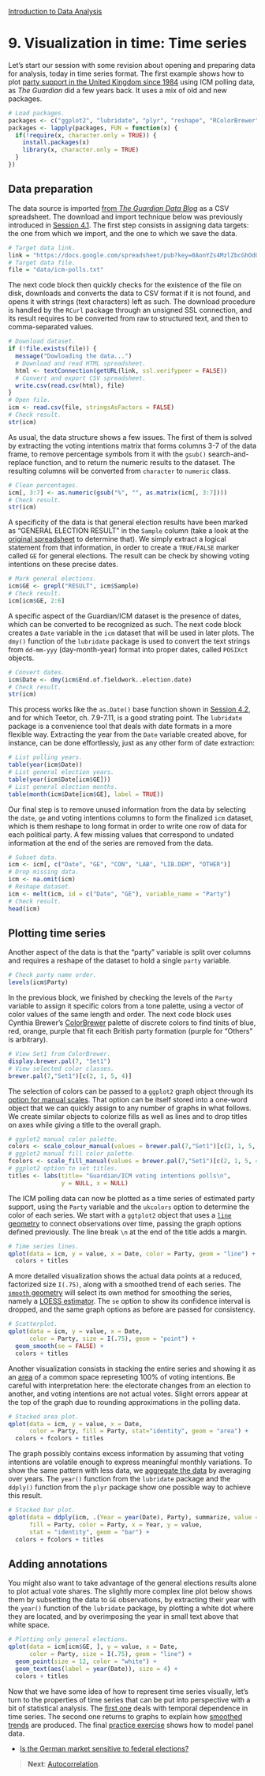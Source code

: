 <style>@import url(style.css);</style>
[Introduction to Data Analysis](index.html "Course index")

# 9. Visualization in time: Time series

Let's start our session with some revision about opening and preparing data for analysis, today in time series format. The first example shows how to plot [party support in the United Kingdom since 1984](http://www.guardian.co.uk/news/datablog/2009/oct/21/icm-poll-data-labour-conservatives) using ICM polling data, as _The Guardian_ did a few years back. It uses a mix of old and new packages.

```r
# Load packages.
packages <- c("ggplot2", "lubridate", "plyr", "reshape", "RColorBrewer", "RCurl")
packages <- lapply(packages, FUN = function(x) {
  if(!require(x, character.only = TRUE)) {
    install.packages(x)
    library(x, character.only = TRUE)
  }
})
```

## Data preparation

The data source is imported [from *The Guardian Data Blog*](http://www.guardian.co.uk/news/datablog/2009/oct/21/icm-poll-data-labour-conservatives#data) as a CSV spreadsheet. The download and import technique below was previously introduced in [Session 4.1](041_dataio.html). The first step consists in assigning data targets: the one from which we import, and the one to which we save the data. 

```r
# Target data link.
link = "https://docs.google.com/spreadsheet/pub?key=0AonYZs4MzlZbcGhOdG0zTG1EWkVPOEY3OXRmOEIwZmc&output=csv"
# Target data file.
file = "data/icm-polls.txt"
```

The next code block then quickly checks for the existence of the file on disk, downloads and converts the data to CSV format if it is not found, and opens it with strings (text characters) left as such. The download procedure is handled by the `RCurl` package through an unsigned SSL connection, and its result requires to be converted from raw to structured text, and then to comma-separated values.

```r
# Download dataset.
if (!file.exists(file)) {
  message("Dowloading the data...")
  # Download and read HTML spreadsheet.
  html <- textConnection(getURL(link, ssl.verifypeer = FALSE))
  # Convert and export CSV spreadsheet.
  write.csv(read.csv(html), file)
}
# Open file.
icm <- read.csv(file, stringsAsFactors = FALSE)
# Check result.
str(icm)
```

As usual, the data structure shows a few issues. The first of them is solved by extracting the voting intentions matrix that forms columns 3-7 of the data frame, to remove percentage symbols from it with the `gsub()` search-and-replace function, and to return the numeric results to the dataset. The resulting columns will be converted from `character` to `numeric` class.

```r
# Clean percentages.
icm[, 3:7] <- as.numeric(gsub("%", "", as.matrix(icm[, 3:7])))
# Check result.
str(icm)
```

A specificity of the data is that general election results have been marked as "GENERAL ELECTION RESULT" in the `Sample` column (take a look at the [original spreadsheet][data] to determine that). We simply extract a logical statement from that information, in order to create a `TRUE/FALSE` marker called `GE` for general elections. The result can be check by showing voting intentions on these precise dates.

[data]: http://spreadsheets.google.com/ccc?key=phNtm3LmDZEO8F79tf8B0fg

```r
# Mark general elections.
icm$GE <- grepl("RESULT", icm$Sample)
# Check result.
icm[icm$GE, 2:6]
```

A specific aspect of the Guardian/ICM dataset is the presence of dates, which can be converted to be recognized as such. The next code block creates a `Date` variable in the `icm` dataset that will be used in later plots. The `dmy()` function of the `lubridate` package is used to convert the text strings from `dd-mm-yyy` (day-month-year) format into proper dates, called `POSIXct` objects.

```r
# Convert dates.
icm$Date <- dmy(icm$End.of.fieldwork..election.date)
# Check result.
str(icm)
```

This process works like the `as.Date()` base function shown in [Session 4.2](042_reshaping.html), and for which Teetor, ch. 7.9-7.11, is a good strating point. The `lubridate` package is a convenience tool that deals with date formats in a more flexible way. Extracting the year from the `Date` variable created above, for instance, can be done effortlessly, just as any other form of date extraction:

```r
# List polling years.
table(year(icm$Date))
# List general election years.
table(year(icm$Date[icm$GE]))
# List general election months.
table(month(icm$Date[icm$GE], label = TRUE))
```

Our final step is to remove unused information from the data by selecting the `date`, `ge` and voting intentions columns to form the finalized `icm` dataset, which is them reshape to long format in order to write one row of data for each political party. A few missing values that correspond to undated information at the end of the series are removed from the data.

```r
# Subset data.
icm <- icm[, c("Date", "GE", "CON", "LAB", "LIB.DEM", "OTHER")]
# Drop missing data.
icm <- na.omit(icm)
# Reshape dataset.
icm <- melt(icm, id = c("Date", "GE"), variable_name = "Party")
# Check result.
head(icm)
```

## Plotting time series

Another aspect of the data is that the "party" variable is split over columns and requires a reshape of the dataset to hold a single `party` variable.

```r
# Check party name order.
levels(icm$Party)
```

In the previous block, we finished by checking the levels of the `Party` variable to assign it specific colors from a tone palette, using a vector of color values of the same length and order. The next code block uses Cynthia Brewer's [ColorBrewer][cb] palette of discrete colors to find tinits of blue, red, orange, purple that fit each British party formation (purple for "Others" is arbitrary).

```r
# View Set1 from ColorBrewer.
display.brewer.pal(7, "Set1")
# View selected color classes.
brewer.pal(7,"Set1")[c(2, 1, 5, 4)]
```

The selection of colors can be passed to a `ggplot2` graph object through its [option for manual scales][ggplot2-scm]. That option can be itself stored into a one-word object that we can quickly assign to any number of graphs in what follows. We create similar objects to colorize fills as well as lines and to drop titles on axes while giving a title to the overall graph.

```r
# ggplot2 manual color palette.
colors <- scale_colour_manual(values = brewer.pal(7,"Set1")[c(2, 1, 5, 4)])
# ggplot2 manual fill color palette.
fcolors <- scale_fill_manual(values = brewer.pal(7,"Set1")[c(2, 1, 5, 4)])
# ggplot2 option to set titles.
titles <- labs(title= "Guardian/ICM voting intentions polls\n",
               y = NULL, x = NULL)
```

The ICM polling data can now be plotted as a time series of estimated party support, using the `Party` variable and the `ukcolors` option to determine the color of each series. We start with a `ggtplot2` object that uses a [`line` geometry][ggplot2-line] to connect observations over time, passing the graph options defined previously. The line break `\n` at the end of the title adds a margin.

```r
# Time series lines.
qplot(data = icm, y = value, x = Date, color = Party, geom = "line") + 
  colors + titles
```

A more detailed visualization shows the actual data points at a reduced, factorized size `I(.75)`, along with a smoothed trend of each series. The [`smooth` geometry][ggplot2-smooth] will select its own method for smoothing the series, namely a [LOESS estimator][loess]. The `se` option to show its confidence interval is dropped, and the same graph options as before are passed for consistency.

```r
# Scatterplot.
qplot(data = icm, y = value, x = Date, 
      color = Party, size = I(.75), geom = "point") +
  geom_smooth(se = FALSE) + 
  colors + titles
```

Another visualization consists in stacking the entire series and showing it as an [area][ggplot2-area] of a common space represeting 100% of voting intentions. Be careful with interpretation here: the electorate changes from an election to another, and voting intentions are not actual votes. Slight errors appear at the top of the graph due to rounding approximations in the polling data.

```r
# Stacked area plot.
qplot(data = icm, y = value, x = Date,
      color = Party, fill = Party, stat="identity", geom = "area") + 
  colors + fcolors + titles
```

The graph possibly contains excess information by assuming that voting intentions are volatile enough to express meaningful monthly variations. To show the same pattern with less data, we [aggregate the data][gs] by averaging over years. The `year()` function from the `lubridate` package and the `ddply()` function from the `plyr` package show one possible way to achieve this result.

```r
# Stacked bar plot.
qplot(data = ddply(icm, .(Year = year(Date), Party), summarize, value = mean(value)), 
      fill = Party, color = Party, x = Year, y = value, 
      stat = "identity", geom = "bar") + 
  colors + fcolors + titles
```

## Adding annotations

You might also want to take advantage of the general elections results alone to plot actual vote shares. The slightly more complex line plot below shows them by subsetting the data to `GE` observations, by extracting their year with the `year()` function of the `lubridate` package, by plotting a white dot where they are located, and by overimposing the year in small text above that white space.

```r
# Plotting only general elections.
qplot(data = icm[icm$GE, ], y = value, x = Date, 
      color = Party, size = I(.75), geom = "line") +
  geom_point(size = 12, color = "white") +
  geom_text(aes(label = year(Date)), size = 4) +
  colors + titles
```

[cb]: http://colorbrewer2.org/
[ggplot2-area]: http://docs.ggplot2.org/current/geom_area.html
[ggplot2-line]: http://docs.ggplot2.org/current/geom_line.html
[ggplot2-scm]: http://docs.ggplot2.org/current/scale_manual.html
[ggplot2-smooth]: http://docs.ggplot2.org/current/geom_smooth.html
[gs]: https://gastonsanchez.wordpress.com/2012/06/28/5-ways-to-do-some-calculation-by-groups/
[loess]: http://www.inside-r.org/r-doc/stats/loess

Now that we have some idea of how to represent time series visually, let's turn to the properties of time series that can be put into perspective with a bit of statistical analysis. The [first one][091] deals with temporal dependence in time series. The second one returns to graphs to explain how [smoothed trends][092] are produced. The final [practice exercise][093] shows how to model panel data.

[091]: 091_lags.html
[092]: 092_smoothing.html
[093]: 093_practice.html

* [Is the German market sensitive to federal elections?](http://rpubs.com/sumtxt/dax-volatility)

> __Next__: [Autocorrelation](091_lags.html).
